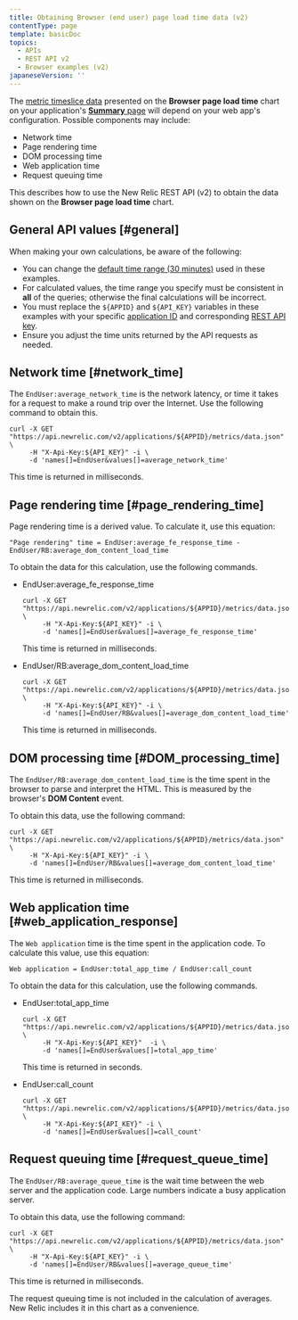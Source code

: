 ```yaml
---
title: Obtaining Browser (end user) page load time data (v2)
contentType: page
template: basicDoc
topics:
  - APIs
  - REST API v2
  - Browser examples (v2)
japaneseVersion: ''
---
```


The [metric timeslice data](/docs/data-analysis/metrics/analyze-your-metrics/data-collection-metric-timeslice-event-data#timeslice-data) presented on the **Browser page load time** chart on your application's [**Summary** page](/docs/browser/new-relic-browser/getting-started/browser-overview-website-performance-glance) will depend on your web app's configuration. Possible components may include:

* Network time
* Page rendering time
* DOM processing time
* Web application time
* Request queuing time

This describes how to use the New Relic REST API (v2) to obtain the data shown on the **Browser page load time** chart.

## General API values [#general]

When making your own calculations, be aware of the following:

* You can change the [default time range (30 minutes)](/docs/apm/apis/requirements/specifying-time-range-api-v2#api-call) used in these examples.
* For calculated values, the time range you specify must be consistent in **all** of the queries; otherwise the final calculations will be incorrect.
* You must replace the `${APPID}` and `${API_KEY}` variables in these examples with your specific [application ID](/docs/apm/apis/requirements/identification-code) and corresponding [REST API key](/docs/apis/rest-api-v2/requirements/rest-api-key#viewing).
* Ensure you adjust the time units returned by the API requests as needed.

## Network time [#network_time]

The `EndUser:average_network_time` is the network latency, or time it takes for a request to make a round trip over the Internet. Use the following command to obtain this.

```
curl -X GET "https://api.newrelic.com/v2/applications/${APPID}/metrics/data.json" \
     -H "X-Api-Key:${API_KEY}" -i \
     -d 'names[]=EndUser&values[]=average_network_time'
```

This time is returned in milliseconds.

## Page rendering time [#page_rendering_time]

Page rendering time is a derived value. To calculate it, use this equation:

```
"Page rendering" time = EndUser:average_fe_response_time - EndUser/RB:average_dom_content_load_time
```

To obtain the data for this calculation, use the following commands.

* EndUser:average_fe_response_time

  ```
  curl -X GET "https://api.newrelic.com/v2/applications/${APPID}/metrics/data.json" \
       -H "X-Api-Key:${API_KEY}" -i \
       -d 'names[]=EndUser&values[]=average_fe_response_time'
  ```

  This time is returned in milliseconds.
* EndUser/RB:average_dom_content_load_time

  ```
  curl -X GET "https://api.newrelic.com/v2/applications/${APPID}/metrics/data.json" \
       -H "X-Api-Key:${API_KEY}" -i \
       -d 'names[]=EndUser/RB&values[]=average_dom_content_load_time'
  ```

  This time is returned in milliseconds.

## DOM processing time [#DOM_processing_time]

The `EndUser/RB:average_dom_content_load_time` is the time spent in the browser to parse and interpret the HTML. This is measured by the browser's **DOM Content** event.

To obtain this data, use the following command:

```
curl -X GET "https://api.newrelic.com/v2/applications/${APPID}/metrics/data.json" \
     -H "X-Api-Key:${API_KEY}" -i \
     -d 'names[]=EndUser/RB&values[]=average_dom_content_load_time'
```

This time is returned in milliseconds.

## Web application time [#web_application_response]

The `Web application` time is the time spent in the application code. To calculate this value, use this equation:

```
Web application = EndUser:total_app_time / EndUser:call_count
```

To obtain the data for this calculation, use the following commands.

* EndUser:total_app_time

  ```
  curl -X GET "https://api.newrelic.com/v2/applications/${APPID}/metrics/data.json" \
       -H "X-Api-Key:${API_KEY}"  -i \
       -d 'names[]=EndUser&values[]=total_app_time'
  ```

  This time is returned in seconds.
* EndUser:call_count

  ```
  curl -X GET "https://api.newrelic.com/v2/applications/${APPID}/metrics/data.json" \
       -H "X-Api-Key:${API_KEY}" -i \
       -d 'names[]=EndUser&values[]=call_count'
  ```

## Request queuing time [#request_queue_time]

The `EndUser/RB:average_queue_time` is the wait time between the web server and the application code. Large numbers indicate a busy application server.

To obtain this data, use the following command:

```
curl -X GET "https://api.newrelic.com/v2/applications/${APPID}/metrics/data.json" \
     -H "X-Api-Key:${API_KEY}" -i \
     -d 'names[]=EndUser/RB&values[]=average_queue_time'
```

This time is returned in milliseconds.

The request queuing time is not included in the calculation of averages. New Relic includes it in this chart as a convenience.
